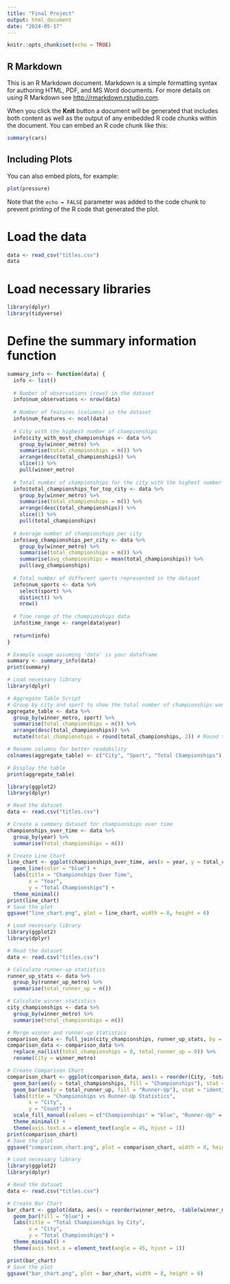 ```yaml
---
title: "Final Project"
output: html_document
date: "2024-05-17"
---
```


```r
knitr::opts_chunk$set(echo = TRUE)
```

## R Markdown

This is an R Markdown document. Markdown is a simple formatting syntax for authoring HTML, PDF, and MS Word documents. For more details on using R Markdown see <http://rmarkdown.rstudio.com>.

When you click the **Knit** button a document will be generated that includes both content as well as the output of any embedded R code chunks within the document. You can embed an R code chunk like this:

```r
summary(cars)
```

## Including Plots

You can also embed plots, for example:

```r
plot(pressure)
```

Note that the `echo = FALSE` parameter was added to the code chunk to prevent printing of the R code that generated the plot.

# Load the data
```r
data <- read_csv("titles.csv")
data
```

# Load necessary libraries
```r
library(dplyr)
library(tidyverse)
```

# Define the summary information function
```r
summary_info <- function(data) {
  info <- list()
  
  # Number of observations (rows) in the dataset
  info$num_observations <- nrow(data)
  
  # Number of features (columns) in the dataset
  info$num_features <- ncol(data)
  
  # City with the highest number of championships
  info$city_with_most_championships <- data %>%
    group_by(winner_metro) %>%
    summarise(total_championships = n()) %>%
    arrange(desc(total_championships)) %>%
    slice(1) %>%
    pull(winner_metro)
  
  # Total number of championships for the city with the highest number
  info$total_championships_for_top_city <- data %>%
    group_by(winner_metro) %>%
    summarise(total_championships = n()) %>%
    arrange(desc(total_championships)) %>%
    slice(1) %>%
    pull(total_championships)
  
  # Average number of championships per city
  info$avg_championships_per_city <- data %>%
    group_by(winner_metro) %>%
    summarise(total_championships = n()) %>%
    summarise(avg_championships = mean(total_championships)) %>%
    pull(avg_championships)
  
  # Total number of different sports represented in the dataset
  info$num_sports <- data %>%
    select(sport) %>%
    distinct() %>%
    nrow()
  
  # Time range of the championships data
  info$time_range <- range(data$year)
  
  return(info)
}

# Example usage assuming 'data' is your dataframe
summary <- summary_info(data)
print(summary)
```
```r
# Load necessary library
library(dplyr)

# Aggregate Table Script
# Group by city and sport to show the total number of championships won by each city in each sport
aggregate_table <- data %>%
  group_by(winner_metro, sport) %>%
  summarise(total_championships = n()) %>%
  arrange(desc(total_championships)) %>%
  mutate(total_championships = round(total_championships, 2)) # Round the total championships

# Rename columns for better readability
colnames(aggregate_table) <- c("City", "Sport", "Total Championships")

# Display the table
print(aggregate_table)
```

```r
library(ggplot2)
library(dplyr)

# Read the dataset
data <- read.csv("titles.csv")

# Create a summary dataset for championships over time
championships_over_time <- data %>%
  group_by(year) %>%
  summarise(total_championships = n())

# Create Line Chart
line_chart <- ggplot(championships_over_time, aes(x = year, y = total_championships)) +
  geom_line(color = "blue") +
  labs(title = "Championships Over Time",
       x = "Year",
       y = "Total Championships") +
  theme_minimal()
print(line_chart)
# Save the plot
ggsave("line_chart.png", plot = line_chart, width = 8, height = 6)
```

```r
# Load necessary library
library(ggplot2)
library(dplyr)

# Read the dataset
data <- read.csv("titles.csv")

# Calculate runner-up statistics
runner_up_stats <- data %>%
  group_by(runner_up_metro) %>%
  summarise(total_runner_up = n())

# Calculate winner statistics
city_championships <- data %>%
  group_by(winner_metro) %>%
  summarise(total_championships = n())

# Merge winner and runner-up statistics
comparison_data <- full_join(city_championships, runner_up_stats, by = c("winner_metro" = "runner_up_metro"))
comparison_data <- comparison_data %>%
  replace_na(list(total_championships = 0, total_runner_up = 0)) %>%
  rename(City = winner_metro)

# Create Comparison Chart
comparison_chart <- ggplot(comparison_data, aes(x = reorder(City, -total_championships))) +
  geom_bar(aes(y = total_championships, fill = "Championships"), stat = "identity") +
  geom_bar(aes(y = total_runner_up, fill = "Runner-Up"), stat = "identity", alpha = 0.5) +
  labs(title = "Championships vs Runner-Up Statistics",
       x = "City",
       y = "Count") +
  scale_fill_manual(values = c("Championships" = "blue", "Runner-Up" = "red")) +
  theme_minimal() +
  theme(axis.text.x = element_text(angle = 45, hjust = 1))
print(comparison_chart)
# Save the plot
ggsave("comparison_chart.png", plot = comparison_chart, width = 8, height = 6)
```

```r
# Load necessary library
library(ggplot2)
library(dplyr)

# Read the dataset
data <- read.csv("titles.csv")

# Create Bar Chart
bar_chart <- ggplot(data, aes(x = reorder(winner_metro, -table(winner_metro)[winner_metro]))) +
  geom_bar(fill = "blue") +
  labs(title = "Total Championships by City",
       x = "City",
       y = "Total Championships") +
  theme_minimal() +
  theme(axis.text.x = element_text(angle = 45, hjust = 1))

print(bar_chart)
# Save the plot
ggsave("bar_chart.png", plot = bar_chart, width = 8, height = 6)
```
